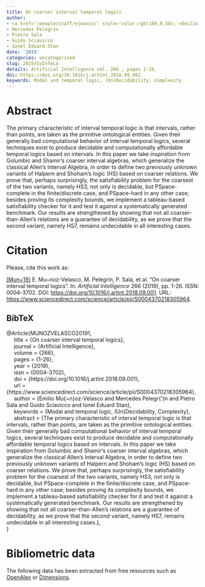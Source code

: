 ```yaml
---
title: On coarser interval temporal logics
author:
- <a href='/people/staff/ejmunoz/' style='color:rgb(100,0,50);'>Emilio Muñoz Velasco</a>
- Mercedes Pelegrín
- Pietro Sala
- Guido Sciavicco
- Ionel Eduard Stan
date: '2019'
categories: uncategorised
slug: 2019/CoInTeLo
details: Artificial Intelligence vol. 266 , pages 1-26.
doi: https://doi.org/10.1016/j.artint.2018.09.001
keywords: Modal and temporal logic, (Un)Decidability, Complexity
---
```




# Abstract


The primary characteristic of interval temporal logic is that intervals, rather than points, are taken as the primitive ontological entities. Given their generally bad computational behavior of interval temporal logics, several techniques exist to produce decidable and computationally affordable temporal logics based on intervals. In this paper we take inspiration from Golumbic and Shamir's coarser interval algebras, which generalize the classical Allen's Interval Algebra, in order to define two previously unknown variants of Halpern and Shoham's logic (HS) based on coarser relations. We prove that, perhaps surprisingly, the satisfiability problem for the coarsest of the two variants, namely HS3, not only is decidable, but PSpace-complete in the finite/discrete case, and PSpace-hard in any other case; besides proving its complexity bounds, we implement a tableau-based satisfiability checker for it and test it against a systematically generated benchmark. Our results are strengthened by showing that not all coarser-than-Allen's relations are a guarantee of decidability, as we prove that the second variant, namely HS7, remains undecidable in all interesting cases.








# Citation
Please, cite this work as:


<a name=bib-MUNOZVELASCO20191></a>[[Mun+19]](#cite-MUNOZVELASCO20191) E. Mu~noz-Velasco, M. Pelegrín, P. Sala, et al. “On coarser interval temporal logics”. In: _Artificial Intelligence_ 266 (2019), pp. 1-26. ISSN: 0004-3702. DOI: [https://doi.org/10.1016/j.artint.2018.09.001](https://doi.org/https%3A%2F%2Fdoi.org%2F10.1016%2Fj.artint.2018.09.001). URL: [https://www.sciencedirect.com/science/article/pii/S0004370218305964](https://www.sciencedirect.com/science/article/pii/S0004370218305964).

::: {.callout-note appearance="minimal" collapse=true}

## BibTeX

@Article{MUNOZVELASCO20191,<br>&nbsp;&nbsp;&nbsp;&nbsp;  title = {On coarser interval temporal logics},<br>&nbsp;&nbsp;&nbsp;&nbsp;  journal = {Artificial Intelligence},<br>&nbsp;&nbsp;&nbsp;&nbsp;  volume = {266},<br>&nbsp;&nbsp;&nbsp;&nbsp;  pages = {1-26},<br>&nbsp;&nbsp;&nbsp;&nbsp;  year = {2019},<br>&nbsp;&nbsp;&nbsp;&nbsp;  issn = {0004-3702},<br>&nbsp;&nbsp;&nbsp;&nbsp;  doi = {https://doi.org/10.1016/j.artint.2018.09.001},<br>&nbsp;&nbsp;&nbsp;&nbsp;  url = {https://www.sciencedirect.com/science/article/pii/S0004370218305964},<br>&nbsp;&nbsp;&nbsp;&nbsp;  author = {Emilio Mu{\~n}oz-Velasco and Mercedes Pelegr{\a'\i}n and Pietro Sala and Guido Sciavicco and Ionel Eduard Stan},<br>&nbsp;&nbsp;&nbsp;&nbsp;  keywords = {Modal and temporal logic, (Un)Decidability, Complexity},<br>&nbsp;&nbsp;&nbsp;&nbsp;  abstract = {The primary characteristic of interval temporal logic is that intervals, rather than points, are taken as the primitive ontological entities. Given their generally bad computational behavior of interval temporal logics, several techniques exist to produce decidable and computationally affordable temporal logics based on intervals. In this paper we take inspiration from Golumbic and Shamir's coarser interval algebras, which generalize the classical Allen's Interval Algebra, in order to define two previously unknown variants of Halpern and Shoham's logic (HS) based on coarser relations. We prove that, perhaps surprisingly, the satisfiability problem for the coarsest of the two variants, namely HS3, not only is decidable, but PSpace-complete in the finite/discrete case, and PSpace-hard in any other case; besides proving its complexity bounds, we implement a tableau-based satisfiability checker for it and test it against a systematically generated benchmark. Our results are strengthened by showing that not all coarser-than-Allen's relations are a guarantee of decidability, as we prove that the second variant, namely HS7, remains undecidable in all interesting cases.},<br>}

:::



# Bibliometric data


The following data has been extracted from free resources such as [OpenAlex](https://openalex.org/) or [Dimensions](https://app.dimensions.ai/).

<div style="display: flex; justify-content: center; align-items: center; height: 100%;">
<span class="__dimensions_badge_embed__" data-doi="https://doi.org/10.1016/j.artint.2018.09.001" data-legend="always"></span></div><script async src="https://badge.dimensions.ai/badge.js" charset="utf-8"></script>

<div style="display: flex; justify-content: center; align-items: center; height: 100%;">
<a href="https://plu.mx/plum/a/?doi=https://doi.org/10.1016/j.artint.2018.09.001" class="plumx-details" data-site="plum" data-hide-when-empty="true">On coarser interval temporal logics</a></div>


## Cites

The following graph plots the number of cites received by this work from its publication, on a yearly basis.

```r
#| echo: false
#| results: asis
#| warning: false
#| message: false
source(here::here('scripts', 'manage_publications.R'))
df <- readRDS('citation_history.rds')
plot_citation_history(df)
```



## Papers citing this work

The following is a non-exhaustive list of papers that cite this work:


<a name=bib-Cheng_2020></a>[[1]](#cite-Cheng_2020) H. Cheng, P. Li, R. Wang, et al. “Dynamic spatio‐temporal logic based on RCC‐8”. In: _Concurrency and Computation: Practice and Experience_ 33.22 (Jul. 2020). ISSN: 1532-0634. DOI: [10.1002/cpe.5900](https://doi.org/10.1002%2Fcpe.5900). URL: [http://dx.doi.org/10.1002/cpe.5900](http://dx.doi.org/10.1002/cpe.5900).

<a name=bib-Conradie_2023></a>[[2]](#cite-Conradie_2023) W. Conradie, D. Della Monica, E. Muñoz-Velasco, et al. “Fuzzy Halpern and Shoham’s interval temporal logics”. In: _Fuzzy Sets and Systems_ 456 (Mar. 2023), p. 107–124. ISSN: 0165-0114. DOI: [10.1016/j.fss.2022.05.014](https://doi.org/10.1016%2Fj.fss.2022.05.014). URL: [http://dx.doi.org/10.1016/j.fss.2022.05.014](http://dx.doi.org/10.1016/j.fss.2022.05.014).

<a name=bib-Pagliarini_2024></a>[[3]](#cite-Pagliarini_2024) G. Pagliarini, S. Scaboro, G. Serra, et al. “Neural-symbolic temporal decision trees for multivariate time series classification”. In: _Information and Computation_ 301 (Dec. 2024), p. 105209. ISSN: 0890-5401. DOI: [10.1016/j.ic.2024.105209](https://doi.org/10.1016%2Fj.ic.2024.105209). URL: [http://dx.doi.org/10.1016/j.ic.2024.105209](http://dx.doi.org/10.1016/j.ic.2024.105209).

<a name=bib-Pagliarini_2021></a>[[4]](#cite-Pagliarini_2021) G. Pagliarini and G. Sciavicco. “Decision Tree Learning with Spatial Modal Logics”. In: _Electronic Proceedings in Theoretical Computer Science_ 346 (Sep. 2021), p. 273–290. ISSN: 2075-2180. DOI: [10.4204/eptcs.346.18](https://doi.org/10.4204%2Feptcs.346.18). URL: [http://dx.doi.org/10.4204/eptcs.346.18](http://dx.doi.org/10.4204/eptcs.346.18).

<a name=bib-Pagliarini_2023></a>[[5]](#cite-Pagliarini_2023) G. Pagliarini and G. Sciavicco. “Interpretable land cover classification with modal decision trees”. In: _European Journal of Remote Sensing_ 56.1 (Dec. 2023). ISSN: 2279-7254. DOI: [10.1080/22797254.2023.2262738](https://doi.org/10.1080%2F22797254.2023.2262738). URL: [http://dx.doi.org/10.1080/22797254.2023.2262738](http://dx.doi.org/10.1080/22797254.2023.2262738).

<a name=bib-Sioutis_20211></a>[[6]](#cite-Sioutis_20211) M. Sioutis, A. Paparrizou, and T. Janhunen. “On neighbourhood singleton-style consistencies for qualitative spatial and temporal reasoning”. In: _Information and Computation_ 280 (Oct. 2021), p. 104638. ISSN: 0890-5401. DOI: [10.1016/j.ic.2020.104638](https://doi.org/10.1016%2Fj.ic.2020.104638). URL: [http://dx.doi.org/10.1016/j.ic.2020.104638](http://dx.doi.org/10.1016/j.ic.2020.104638).

<a name=bib-Sioutis_2021></a>[[7]](#cite-Sioutis_2021) M. Sioutis and D. Wolter. “Dynamic branching in qualitative constraint-based reasoning via counting local models”. In: _Information and Computation_ 281 (Dec. 2021), p. 104787. ISSN: 0890-5401. DOI: [10.1016/j.ic.2021.104787](https://doi.org/10.1016%2Fj.ic.2021.104787). URL: [http://dx.doi.org/10.1016/j.ic.2021.104787](http://dx.doi.org/10.1016/j.ic.2021.104787).

